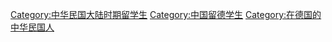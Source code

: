 [[Category:中华民国大陆时期留学生|Category:中华民国大陆时期留学生]]
[[Category:中国留德学生|Category:中国留德学生]]
[[Category:在德国的中华民国人|Category:在德国的中华民国人]]